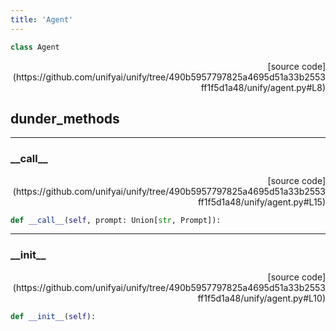 ```yaml
---
title: 'Agent'
---
```


```python
class Agent
```

<p align="right">[source code](https://github.com/unifyai/unify/tree/490b5957797825a4695d51a33b2553ff1f5d1a48/unify/agent.py#L8)</p>



## dunder_methods

---

### \_\_call\_\_

<p align="right">[source code](https://github.com/unifyai/unify/tree/490b5957797825a4695d51a33b2553ff1f5d1a48/unify/agent.py#L15)</p>

```python
def __call__(self, prompt: Union[str, Prompt]):
```



---

### \_\_init\_\_

<p align="right">[source code](https://github.com/unifyai/unify/tree/490b5957797825a4695d51a33b2553ff1f5d1a48/unify/agent.py#L10)</p>

```python
def __init__(self):
```

